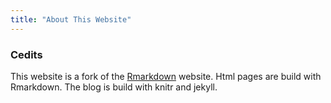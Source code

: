 ```yaml
---
title: "About This Website"
---
```


### Cedits
This website is a fork of the <a href="https://github.com/rstudio/rmarkdown/tree/gh-pages">Rmarkdown</a> website. Html pages are build with Rmarkdown.
The blog is build with knitr and jekyll.
